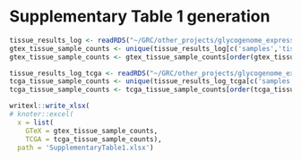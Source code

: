 # Supplementary Table 1 generation

```r
tissue_results_log <- readRDS("~/GRC/other_projects/glycogenome_expression_variation/tissue_results_log.Rds")
gtex_tissue_sample_counts <- unique(tissue_results_log[c('samples','tissue')])
gtex_tissue_sample_counts <- gtex_tissue_sample_counts[order(gtex_tissue_sample_counts['tissue']),]
```

```r
tissue_results_log_tcga <- readRDS("~/GRC/other_projects/glycogenome_expression_variation/tissue_results_log_tcga.Rds")
tcga_tissue_sample_counts <- unique(tissue_results_log_tcga[c('samples','tissue')])
tcga_tissue_sample_counts <- tcga_tissue_sample_counts[order(tcga_tissue_sample_counts['tissue']),]
```

```r
writexl::write_xlsx(
# knoter::excel(
  x = list(
    GTeX = gtex_tissue_sample_counts, 
    TCGA = tcga_tissue_sample_counts),
  path = 'SupplementaryTable1.xlsx')
```
